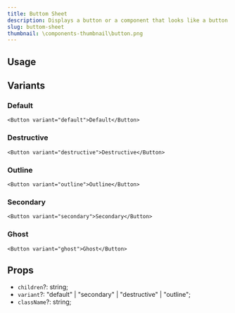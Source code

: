```yaml
---
title: Buttom Sheet
description: Displays a button or a component that looks like a button.
slug: buttom-sheet
thumbnail: \components-thumbnail\button.png
---
```


## Usage

        

## Variants

### Default

```tsx
<Button variant="default">Default</Button>
```

### Destructive

```tsx
<Button variant="destructive">Destructive</Button>
```

### Outline

```tsx
<Button variant="outline">Outline</Button>
```

### Secondary

```tsx
<Button variant="secondary">Secondary</Button>
```

### Ghost

```tsx
<Button variant="ghost">Ghost</Button>
```

## Props

* `children`?: string;
* `variant`?: "default" | "secondary" | "destructive" | "outline";
* `className`?: string;

